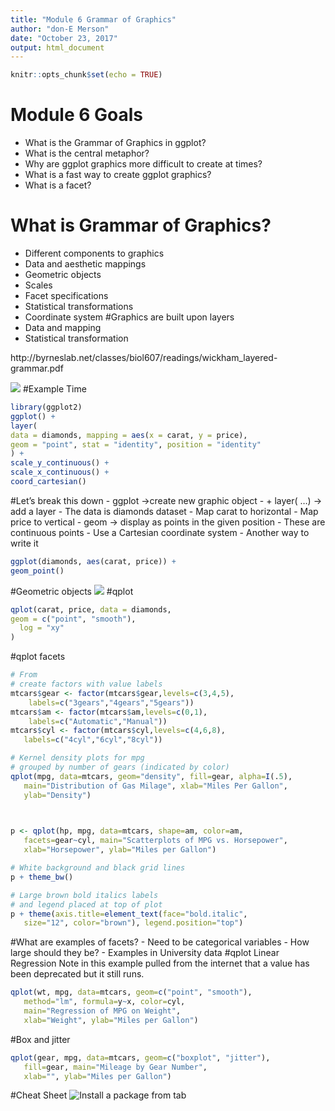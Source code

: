 ```yaml
---
title: "Module 6 Grammar of Graphics"
author: "don-E Merson"
date: "October 23, 2017"
output: html_document
---
```


```r
knitr::opts_chunk$set(echo = TRUE)
```

# Module 6 Goals
- What is the Grammar of Graphics in ggplot?
- What is the central metaphor?
- Why are ggplot graphics more difficult to create at times?
- What is a fast way to create ggplot graphics?
- What is a facet?

# What is Grammar of Graphics?
- Different components to graphics
- Data and aesthetic mappings
- Geometric objects
- Scales
- Facet specifications
- Statistical transformations
- Coordinate system
#Graphics are built upon layers
- Data and mapping
- Statistical transformation

http://byrneslab.net/classes/biol607/readings/wickham_layered-grammar.pdf

![ ](../../Images/Slide130.png)
#Example Time
```r
library(ggplot2)
ggplot() +
layer(
data = diamonds, mapping = aes(x = carat, y = price),
geom = "point", stat = "identity", position = "identity"
) +
scale_y_continuous() +
scale_x_continuous() +
coord_cartesian()
```
#Let's break this down
- ggplot ->create new graphic object
- + layer( …) -> add a layer
- The data is diamonds dataset
- Map carat to horizontal 
- Map price to vertical
- geom -> display as points in the given position
- These are continuous points
- Use a Cartesian coordinate system
- Another way to write it
```r
ggplot(diamonds, aes(carat, price)) +
geom_point()
```

#Geometric objects
![ ](../../Images/Slide133.png)
#qplot
```r
qplot(carat, price, data = diamonds,
geom = c("point", "smooth"),
  log = "xy"
)
```

#qplot facets
```r
# From 
# create factors with value labels 
mtcars$gear <- factor(mtcars$gear,levels=c(3,4,5),
  	labels=c("3gears","4gears","5gears")) 
mtcars$am <- factor(mtcars$am,levels=c(0,1),
  	labels=c("Automatic","Manual")) 
mtcars$cyl <- factor(mtcars$cyl,levels=c(4,6,8),
   labels=c("4cyl","6cyl","8cyl")) 

# Kernel density plots for mpg
# grouped by number of gears (indicated by color)
qplot(mpg, data=mtcars, geom="density", fill=gear, alpha=I(.5), 
   main="Distribution of Gas Milage", xlab="Miles Per Gallon", 
   ylab="Density")

 
```


```r
p <- qplot(hp, mpg, data=mtcars, shape=am, color=am, 
   facets=gear~cyl, main="Scatterplots of MPG vs. Horsepower",
   xlab="Horsepower", ylab="Miles per Gallon")

# White background and black grid lines
p + theme_bw()

# Large brown bold italics labels
# and legend placed at top of plot
p + theme(axis.title=element_text(face="bold.italic", 
   size="12", color="brown"), legend.position="top")
```

#What are examples of facets?
- Need to be categorical variables
- How large should they be?
- Examples in University data
#qplot Linear Regression
Note in this example pulled from the internet that a value has been deprecated but it still runs. 
```r
qplot(wt, mpg, data=mtcars, geom=c("point", "smooth"), 
   method="lm", formula=y~x, color=cyl, 
   main="Regression of MPG on Weight", 
   xlab="Weight", ylab="Miles per Gallon")
```

#Box and jitter
```r
qplot(gear, mpg, data=mtcars, geom=c("boxplot", "jitter"), 
   fill=gear, main="Mileage by Gear Number",
   xlab="", ylab="Miles per Gallon")
```

#Cheat Sheet
![Install a package from tab](../../Images/Slide141.png)

